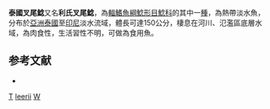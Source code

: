 {{Speciesbox
| taxon = Wallago leerii
| binomial_authority = [[Kner|Kner]], 1851
| status = NE
| status_system = IUCN3.1
| synonyms = *''Wallagonia leerii'', Bleeker, 1851
*'' Waallago leerri'', Bleeker, 1851
}}

'''泰國叉尾鯰'''又名'''利氏叉尾鯰'''，為[[輻鰭魚綱|輻鰭魚綱]][[鯰形目|鯰形目]][[鯰科|鯰科]]的其中一[[種|種]]，為熱帶淡水魚，分布於[[亞洲|亞洲]][[泰國|泰國]]至[[印尼|印尼]]淡水流域，體長可達150公分，棲息在河川、氾濫區底層水域，為肉食性，生活習性不明，可做為食用魚。

==参考文献==
*{{FishBase_species|genus=Wallago|species=leerii|year=2015|month=8}}

{{Taxonbar}}
[[Category:食用魚|T]]
[[Category:叉尾鲇属|leerii]]
[[Category:1851年描述的鱼类|W]]